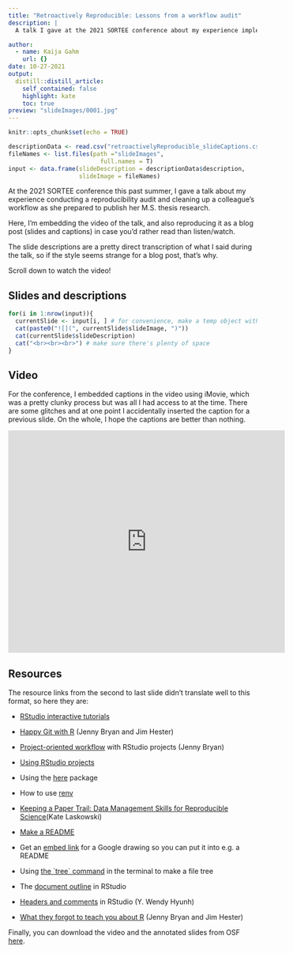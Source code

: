 ```yaml
---
title: "Retroactively Reproducible: Lessons from a workflow audit"
description: |
  A talk I gave at the 2021 SORTEE conference about my experience implementing data management and reproducibility tools retroactively, for an existing project, even if best practices weren’t used from the beginning. I also discuss organizing and making sense of someone else’s analyses when approaching the project as an outsider.

author:
  - name: Kaija Gahm
    url: {}
date: 10-27-2021
output:
  distill::distill_article:
    self_contained: false
    highlight: kate
    toc: true
preview: "slideImages/0001.jpg"
---
```


```r
knitr::opts_chunk$set(echo = TRUE)
```

```r
descriptionData <- read.csv("retroactivelyReproducible_slideCaptions.csv")
fileNames <- list.files(path ="slideImages", 
                          full.names = T)
input <- data.frame(slideDescription = descriptionData$description,
                    slideImage = fileNames)
```

At the 2021 SORTEE conference this past summer, I gave a talk about my experience conducting a reproducibility audit and cleaning up a colleague's workflow as she prepared to publish her M.S. thesis research.

Here, I'm embedding the video of the talk, and also reproducing it as a blog post (slides and captions) in case you'd rather read than listen/watch.

The slide descriptions are a pretty direct transcription of what I said during the talk, so if the style seems strange for a blog post, that's why.

Scroll down to watch the video!

## Slides and descriptions

```r
for(i in 1:nrow(input)){
  currentSlide <- input[i, ] # for convenience, make a temp object with the row corresponding to the current slide
  cat(paste0("![](", currentSlide$slideImage, ")"))
  cat(currentSlide$slideDescription)
  cat("<br><br><br>") # make sure there's plenty of space
}
```

## Video

For the conference, I embedded captions in the video using iMovie, which was a pretty clunky process but was all I had access to at the time. There are some glitches and at one point I accidentally inserted the caption for a previous slide. On the whole, I hope the captions are better than nothing.

<iframe width="560" height="450" src="https://www.youtube.com/embed/cJq2kp114Mg" title="Video of the Retroactively Reproducible talk" frameborder="0" allow="accelerometer; autoplay; clipboard-write; encrypted-media; gyroscope; picture-in-picture" allowfullscreen></iframe>

## Resources

The resource links from the second to last slide didn't translate well to this format, so here they are:

-   [RStudio interactive tutorials](https://education.rstudio.com/learn/)

-   [Happy Git with R](https://happygitwithr.com/) (Jenny Bryan and Jim Hester)

-   [Project-oriented workflow](https://www.tidyverse.org/blog/2017/12/workflow-vs-script/) with RStudio projects (Jenny Bryan)

-   [Using RStudio projects](https://support.rstudio.com/hc/en-us/articles/200526207-Using-Projects)

-   Using the [here](https://here.r-lib.org/) package

-   How to use [renv](https://rstudio.github.io/renv/)

-   [Keeping a Paper Trail: Data Management Skills for Reproducible Science ](https://laskowskilab.faculty.ucdavis.edu/2020/08/03/keeping-a-paper-trail-data-management-skills-for-reproducible-science/)(Kate Laskowski)

-   [Make a README](https://www.makeareadme.com/)

-   Get an [embed link](https://webapps.stackexchange.com/questions/14710/is-there-a-way-to-obtain-an-embed-link-for-a-google-drawings) for a Google drawing so you can put it into e.g. a README

-   Using [the \`tree\` command](https://rschu.me/list-a-directory-with-tree-command-on-mac-os-x-3b2d4c4a4827) in the terminal to make a file tree

-   The [document outline](https://blog.rstudio.com/2020/12/02/rstudio-v1-4-preview-little-things/) in RStudio

-   [Headers and comments](https://bookdown.org/yih_huynh/Guide-to-R-Book/r-conventions.html) in RStudio (Y. Wendy Hyunh)

-   [What they forgot to teach you about R](https://rstats.wtf/) (Jenny Bryan and Jim Hester)

Finally, you can download the video and the annotated slides from OSF [here](https://osf.io/xa4uj/).
